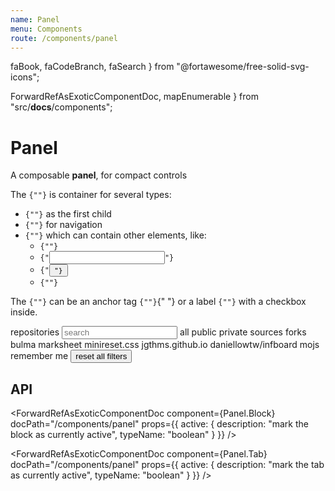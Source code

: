 ```yaml
---
name: Panel
menu: Components
route: /components/panel
---
```


  faBook,
  faCodeBranch,
  faSearch
} from "@fortawesome/free-solid-svg-icons";

  ForwardRefAsExoticComponentDoc,
  mapEnumerable
} from "src/__docs__/components";

# Panel

A composable **panel**, for compact controls

<Content>
  <p>
    The <code>{"<Panel>"}</code> is container for several types:
  </p>
  <ul>
    <li>
      <code>{"<Panel.Heading>"}</code> as the first child
    </li>
    <li>
      <code>{"<Panel.Tab.Group>"}</code> for navigation
    </li>
    <li>
      <code>{"<Panel.Block>"}</code> which can contain other elements, like:
      <ul>
        <li>
          <code>{"<Control>"}</code>
        </li>
        <li>
          <code>{"<Input>"}</code>
        </li>
        <li>
          <code>{"<Button>"}</code>
        </li>
        <li>
          <code>{"<Panel.Icon>"}</code>
        </li>
      </ul>
    </li>
  </ul>
  <p>
    The <code>{"<Panel.Block>"}</code> can be an anchor tag <code>{"<a>"}</code>{" "}
    or a label <code>{"<label>"}</code> with a checkbox inside.
  </p>
</Content>

<Playground>
  <Panel>
    <Panel.Heading>repositories</Panel.Heading>
    <Panel.Block>
      <Control iconLeft>
        <Input size="small" type="text" placeholder="search" />
        <Icon size="small" align="left">
          <FontAwesomeIcon icon={faSearch} />
        </Icon>
      </Control>
    </Panel.Block>
    <Panel.Tab.Group>
      <Panel.Tab active>all</Panel.Tab>
      <Panel.Tab>public</Panel.Tab>
      <Panel.Tab>private</Panel.Tab>
      <Panel.Tab>sources</Panel.Tab>
      <Panel.Tab>forks</Panel.Tab>
    </Panel.Tab.Group>
    <Panel.Block as="a" active>
      <Panel.Icon>
        <FontAwesomeIcon icon={faBook} />
      </Panel.Icon>
      bulma
    </Panel.Block>
    <Panel.Block>
      <Panel.Icon>
        <FontAwesomeIcon icon={faBook} />
      </Panel.Icon>
      marksheet
    </Panel.Block>
    <Panel.Block>
      <Panel.Icon>
        <FontAwesomeIcon icon={faBook} />
      </Panel.Icon>
      minireset.css
    </Panel.Block>
    <Panel.Block>
      <Panel.Icon>
        <FontAwesomeIcon icon={faBook} />
      </Panel.Icon>
      jgthms.github.io
    </Panel.Block>
    <Panel.Block>
      <Panel.Icon>
        <FontAwesomeIcon icon={faCodeBranch} />
      </Panel.Icon>
      daniellowtw/infboard
    </Panel.Block>
    <Panel.Block>
      <Panel.Icon>
        <FontAwesomeIcon icon={faCodeBranch} />
      </Panel.Icon>
      mojs
    </Panel.Block>
    <Panel.Block as="label">
      <Checkbox />
      remember me
    </Panel.Block>
    <Panel.Block>
      <Button fullwidth color="link" outlined>
        reset all filters
      </Button>
    </Panel.Block>
  </Panel>
</Playground>

## API

<ForwardRefAsExoticComponentDoc component={Panel} docPath="/components/panel" />

<ForwardRefAsExoticComponentDoc
  component={Panel.Block}
  docPath="/components/panel"
  props={{
    active: {
      description: "mark the block as currently active",
      typeName: "boolean"
    }
  }}
/>

<ForwardRefAsExoticComponentDoc
  component={Panel.Heading}
  docPath="/components/panel"
/>

<ForwardRefAsExoticComponentDoc
  component={Panel.Icon}
  docPath="/components/panel"
/>

<ForwardRefAsExoticComponentDoc
  component={Panel.Tab}
  docPath="/components/panel"
  props={{
    active: {
      description: "mark the tab as currently active",
      typeName: "boolean"
    }
  }}
/>

<ForwardRefAsExoticComponentDoc
  component={Panel.Tab.Group}
  docPath="/components/panel"
/>
